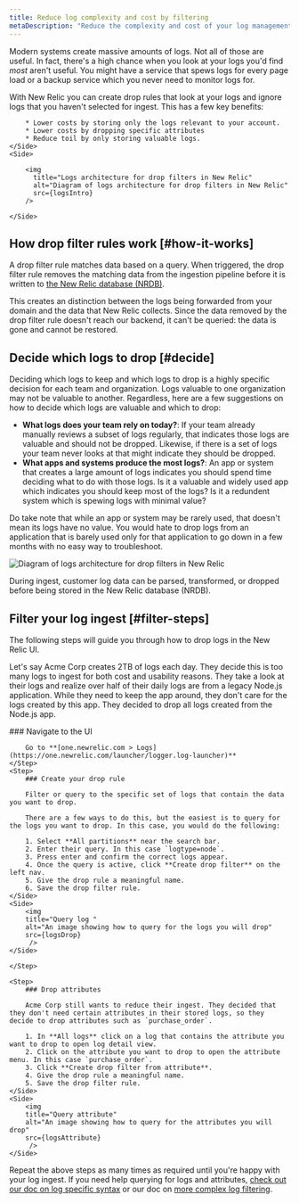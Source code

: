 ```yaml
---
title: Reduce log complexity and cost by filtering
metaDescription: "Reduce the complexity and cost of your log management by filtering your logs with drop rules"
---
```








Modern systems create massive amounts of logs. Not all of those are useful. In fact, there's a high chance when you look at your logs you'd find *most* aren't useful. You might have a service that spews logs for every page load or a backup service which you never need to monitor logs for.


<SideBySide>
    <Side>
        With New Relic you can create drop rules that look at your logs and ignore logs that you haven't selected for ingest. This has a few key benefits:


        * Lower costs by storing only the logs relevant to your account.
        * Lower costs by dropping specific attributes 
        * Reduce toil by only storing valuable logs.
    </Side>
    <Side>

        <img
          title="Logs architecture for drop filters in New Relic"
          alt="Diagram of logs architecture for drop filters in New Relic"
          src={logsIntro}
        />

    </Side>
</SideBySide>


## How drop filter rules work [#how-it-works]

A drop filter rule matches data based on a query. When triggered, the drop filter rule removes the matching data from the ingestion pipeline before it is written to [the New Relic database (NRDB)](/docs/data-apis/get-started/nrdb-horsepower-under-hood/).

This creates an distinction between the logs being forwarded from your domain and the data that New Relic collects. Since the data removed by the drop filter rule doesn't reach our backend, it can't be queried: the data is gone and cannot be restored.

## Decide which logs to drop [#decide]

Deciding which logs to keep and which logs to drop is a highly specific decision for each team and organization. Logs valuable to one organization may not be valuable to another. Regardless, here are a few suggestions on how to decide which logs are valuable and which to drop:

* **What logs does your team rely on today?**: If your team already manually reviews a subset of logs regularly, that indicates those logs are valuable and should not be dropped. Likewise, if there is a set of logs your team never looks at that might indicate they should be dropped.
* **What apps and systems produce the most logs?**: An app or system that creates a large amount of logs indicates you should spend time deciding what to do with those logs. Is it a valuable and widely used app which indicates you should keep most of the logs? Is it a redundent system which is spewing logs with minimal value? 

Do take note that while an app or system may be rarely used, that doesn't mean its logs have no value. You would hate to drop logs from an application that is barely used only for that application to go down in a few months with no easy way to troubleshoot. 

<img
  title="Logs architecture for drop filters in New Relic"
  alt="Diagram of logs architecture for drop filters in New Relic"
  src={logsIngestPipeline}
/>

<figcaption>
  During ingest, customer log data can be parsed, transformed, or dropped before being stored in the New Relic database (NRDB).
</figcaption>

## Filter your log ingest [#filter-steps]

The following steps will guide you through how to drop logs in the New Relic UI.


Let's say Acme Corp creates 2TB of logs each day. They decide this is too many logs to ingest for both cost and usability reasons. They take a look at their logs and realize over half of their daily logs are from a legacy Node.js application. While they need to keep the app around, they don't care for the logs created by this app. They decided to drop all logs created from the Node.js app.


<Steps>
    <Step>
        ### Navigate to the UI

        Go to **[one.newrelic.com > Logs](https://one.newrelic.com/launcher/logger.log-launcher)**
    </Step>
    <Step>
        ### Create your drop rule

        Filter or query to the specific set of logs that contain the data you want to drop.

        There are a few ways to do this, but the easiest is to query for the logs you want to drop. In this case, you would do the following:


<SideBySide>
    <Side>

        1. Select **All partitions** near the search bar.
        2. Enter their query. In this case `logtype=node`. 
        3. Press enter and confirm the correct logs appear. 
        4. Once the query is active, click **Create drop filter** on the left nav.
        5. Give the drop rule a meaningful name.
        6. Save the drop filter rule.
    </Side>
    <Side>
        <img
        title="Query log "
        alt="An image showing how to query for the logs you will drop"
        src={logsDrop}
         />
    </Side>
</SideBySide>

    </Step>

    <Step>
        ### Drop attributes

        Acme Corp still wants to reduce their ingest. They decided that they don't need certain attributes in their stored logs, so they decide to drop attributes such as `purchase_order`.

<SideBySide>
    <Side>

        1. In **All logs** click on a log that contains the attribute you want to drop to open log detail view.
        2. Click on the attribute you want to drop to open the attribute menu. In this case `purchase_order`.
        3. Click **Create drop filter from attribute**.
        4. Give the drop rule a meaningful name.
        5. Save the drop filter rule.    
    </Side>
    <Side>
        <img
        title="Query attribute"
        alt="An image showing how to query for the attributes you will drop"
        src={logsAttribute}
         />
    </Side>
</SideBySide>
    </Step>
</Steps>

Repeat the above steps as many times as required until you're happy with your log ingest. If you need help querying for logs and attributes, [check out our doc on log specific syntax](/docs/logs/ui-data/query-syntax-logs/) or our doc on [more complex log filtering](/docs/logs/ui-data/drop-data-drop-filter-rules/).

<DocTiles numbered>
  <DocTile title='Get started' path="/docs/tutorial-large-logs/get-started-managing-large-logs" ></DocTile>
  <DocTile title='Filter and reduce your log ingest'  label={{text: 'You are here', color: '#FCD672'}}   path="/docs/tutorial-large-logs/filter-large-logs" ></DocTile>
  <DocTile title='Organize your logs' path="/docs/tutorial-large-logs/organize-large-logs" ></DocTile>
</DocTiles>